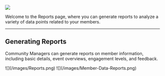 ![](/images/Reports.png)

Welcome to the Reports page, where you can generate reports to analyze a variety of data points related to your members.

---

## **Generating Reports**

Community Managers can generate reports on member information, including basic details, event overviews, engagement levels, and feedback.

<Steps>
  <Step title="Head to the Reports Tab and Generate a Report">
    ![](/images/Reports.png)
  </Step>
  <Step title="Select the Type of Report and Export to CSV">
    ![](/images/Member-Data-Reports.png)
  </Step>
</Steps>

